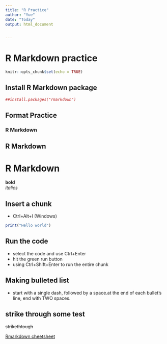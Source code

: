 ```yaml
---
title: "R Practice"
author: "Yue"
date: "Today"
output: html_document


---
```

# R Markdown practice

```r
knitr::opts_chunk$set(echo = TRUE)
```

## Install R Markdown package
```r
##install.packages("rmarkdown")

```

## Format Practice

### R Markdown
##  R Markdown
#   R Markdown

**bold**  
*italics*

## Insert a chunk
- Ctrl+Alt+I (Windows) 

```r
print("Hello world")
```

## Run the code 
- select the code and use Ctrl+Enter  
- hit the green run button  
- using Ctrl+Shift+Enter to run the entire chunk

## Making bulleted list
- start with a single dash, followed by a space.at the end of each bullet’s line, end with TWO spaces.

## strike through some test
~~strikethtough~~

[Rmarkdown cheetsheet](https://rstudio.com/wp-content/uploads/2016/03/rmarkdown-cheatsheet-2.0.pdf "Rmarkdown cheetsheet")